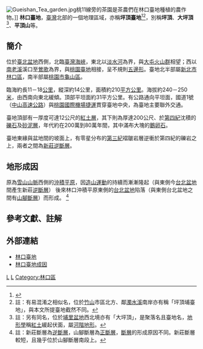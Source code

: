 {{Infobox Mountain
| 名稱 = 林口臺地
| 照片 = Linkou Plateau from Taipei 101.jpg
| 照片說明 = 从[[台北101|台北101]]眺望林口臺地。
| 海拔 = 約250公尺
| 位置 = [[新北市|新北市]][[林口區|林口區]]<br/>[[桃園市|桃園市]][[龜山區|龜山區]]
| 山脈 = 
| 相對高度 = 
| 座標 = 
| 地形圖 = 
| 類別 = 
| 年齡 = 
| 最近喷发 = 
| 首次登頂 =
| 攀登路線 =
| pushpin_map = Taiwan
| pushpin_map_caption = 林口臺地的位置
| latd=25 |latm=03 |lats=59 |latNS=N
| longd=121 |longm=21 |longs=52 |longEW=E
}}
[[File:Gueishan_Tea_garden.jpg|thumb]]桃11線旁的茶園是茶農們在林口臺地種植的農作物。]]
'''林口臺地'''，[[臺灣|臺灣]]北部的一個地理區域，亦稱'''坪頂臺地'''<ref>{{cite book |title=《地理學評論》（第6卷·第7號）|chapter=臺灣桃園臺地の活斷層|author=花井重次|publisher=出版者不詳|language=ja|year=1930}}</ref><ref>註：有易混淆之相似名，位於[[竹山鎮_(臺灣)|竹山]]市區北方、鄰[[濁水溪|濁水溪]]南岸亦有稱「坪頂埔臺地」，與本文所提臺地截然不同。</ref>，別稱'''坪頂'''、'''大坪頂'''<ref>註：另有同名，位於[[埔里盆地|埔里盆地]]西北境亦有「大坪頂」，是聚落名且臺地名，[[地形學|地形學]]稱[[紅土|紅土]]緩起伏面，屬[[河階|河階]][[地形|地形]]。</ref>、'''平頂山'''等。

== 簡介 ==
位於[[臺北盆地|臺北盆地]]西側，北臨[[臺灣海峽|臺灣海峽]]，東北以[[淡水河|淡水河]]為界，與[[大屯火山群|大屯火山群]]相望；西以[[南老溪|南老溪]]溪口至[[鶯歌區|鶯歌]]為界，與[[桃園臺地|桃園臺地]]相接，呈不規則[[五邊形|五邊形]]。臺地北半部屬[[新北市|新北市]][[林口區|林口區]]，南半部屬[[桃園市|桃園市]][[龜山區|龜山區]]。

臨海約長11－18[[公里|公里]]，縱深約14公里，面積約210[[平方公里|平方公里]]。海拔約240－250[[米_(單位)|米]]，由西南向東北緩傾。頂部平坦面約31平方公里。有公路通向平坦面，國道1號（[[中山高速公路|中山高速公路]]）與[[桃園國際機場捷運|桃園國際機場捷運]]貫穿臺地中央，為臺地主要聯外交通。

臺地頂部有一厚度可達12公尺的[[紅土層|紅土層]]，其下則為厚達200公尺、於[[第四紀|第四紀]]沈積的[[礫石|礫石]]及[[砂泥層|砂泥層]]，年代約在200萬到80萬年間，其中滿布大塊的[[鵝卵石|鵝卵石]]。

臺地東緣與盆地間的坡面上，有零星分布的[[第三紀|第三紀]]褶皺岩層逆衝於第四紀的礫岩之上，兩者之間為[[新莊逆斷層|新莊逆斷層]]。

==地形成因==
原為[[雪山山脈|雪山山脈]]西側的[[沖積平原|沖積平原]]，因[[造山運動|造山運動]]的持續而漸漸隆起（與東側今[[台北盆地|台北盆地]]間產生新莊[[逆斷層|逆斷層]]）
後來林口沖積平原東側的[[台北盆地|台北盆地]]陷落（與東側台北盆地之間有[[山腳斷層|山腳斷層]]）而形成。
<ref>註：新莊斷層為[[逆斷層|逆斷層]]，山腳斷層為[[斷層|正斷層]]，[[斷層|斷層]]的形成原因不同。新莊斷層較短，且幾乎位於山腳斷層南段上。</ref>


== 參考文獻、註解 ==
{{reflist}} 

== 外部連結 ==
* [http://web.fg.tp.edu.tw/~earth/learn/taipei/geology/geo3.htm 林口臺地] {{Wayback|url=http://web.fg.tp.edu.tw/~earth/learn/taipei/geology/geo3.htm |date=20210124061435 }}
* [http://web.fg.tp.edu.tw/~earth/learn/esf/magazine/011203.htm 林口臺地成因] {{Wayback|url=http://web.fg.tp.edu.tw/~earth/learn/esf/magazine/011203.htm |date=20210124061438 }}

{{臺灣地形}}
{{DEFAULTSORT:林口臺地}}
[[Category:新北市地理|L]]
[[Category:臺灣臺地|L]]
[[Category:林口區|Category:林口區]]